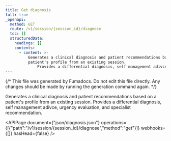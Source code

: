 ```yaml
---
title: Get diagnosis
full: true
_openapi:
  method: GET
  route: /v1/session/{session_id}/diagnose
  toc: []
  structuredData:
    headings: []
    contents:
      - content: >-
          Generates a clinical diagnosis and patient recommendations based on a
          patient's profile from an existing session.
              Provides a differential diagnosis, self management adivce, urgency evaluation, and specialist recommendation.
---
```


{/* This file was generated by Fumadocs. Do not edit this file directly. Any changes should be made by running the generation command again. */}

Generates a clinical diagnosis and patient recommendations based on a patient's profile from an existing session.
    Provides a differential diagnosis, self management adivce, urgency evaluation, and specialist recommendation.

<APIPage document={"json/diagnosis.json"} operations={[{"path":"/v1/session/{session_id}/diagnose","method":"get"}]} webhooks={[]} hasHead={false} />